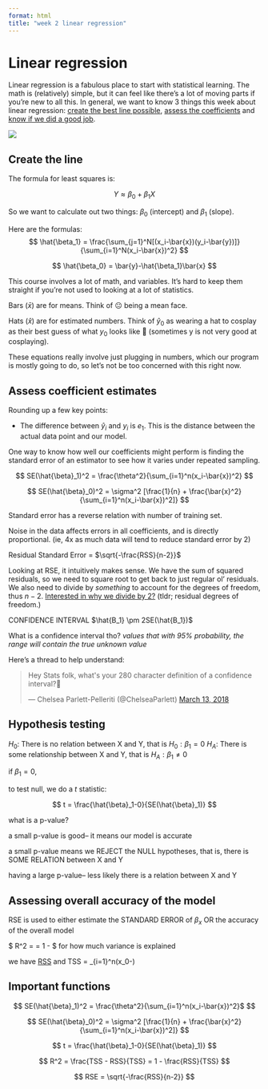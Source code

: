 ```yaml
---
format: html
title: "week 2 linear regression"
---
```


# Linear regression

Linear regression is a fabulous place to start with statistical learning. The math is (relatively) simple, but it can feel like there's a lot of moving parts if you're new to all this. In general, we want to know 3 things this week about linear regression: [create the best line possible](#create-the-line), [assess the coefficients](#assess-coefficient-estimates) and [know if we did a good job](#assessing-overall-accuracy-of-the-model).

![](https://miro.medium.com/max/1400/1*N1-K-A43_98pYZ27fnupDA.jpeg)

## Create the line

The formula for least squares is:

$$
Y \approx \beta_0 + \beta_1X
$$

So we want to calculate out two things: $\beta_0$ (intercept) and $\beta_1$ (slope).

Here are the formulas:
$$
\hat{\beta_1} = \frac{\sum_{j=1}^N[(x_i-\bar{x})(y_i-\bar{y})]}{\sum_{i=1}^N(x_i-\bar{x})^2}
$$

$$
\hat{\beta_0} = \bar{y}-\hat{\beta_1}\bar{x}
$$

:::{.callout-tip}
This course involves a lot of math, and variables. It's hard to keep them straight if you're not used to looking at a lot of statistics.

Bars ($\bar{x}$) are for means. Think of 😐 being a mean face.

Hats ($\hat{x}$) are for estimated numbers. Think of $\hat{y}_0$ as wearing a hat to cosplay as their best guess of what $y_0$ looks like 🤠 (sometimes y is not very good at cosplaying).
:::

These equations really involve just plugging in numbers, which our program is mostly going to do, so let's not be too concerned with this right now.

## Assess coefficient estimates

Rounding up a few key points:

 - The difference between $\hat{y}_i$ and $y_i$ is $e_1$. This is the distance between the actual data point and our model.

One way to know how well our coefficients might perform is finding the standard error of an estimator to see how it varies under repeated sampling.

$$
SE(\hat{\beta}_1)^2 = \frac{\theta^2}{\sum_{i=1}^n(x_i-\bar{x})^2}
$$


$$
SE(\hat{\beta}_0)^2 = \sigma^2 [\frac{1}{n} + \frac{\bar{x}^2}{\sum_{i=1}^n(x_i-\bar{x})^2]}
$$

:::{.callout-tip}
Standard error has a reverse relation with number of training set.

Noise in the data affects errors in all coefficients, and is directly proportional. (ie, 4x as much data will tend to reduce standard error by 2)
:::

Residual Standard Error = $\sqrt{-\frac{RSS}{n-2}}$ 

Looking at RSE, it intuitively makes sense. We have the sum of squared residuals, so we need to square root to get back to just regular ol' residuals. We also need to divide by *something* to account for the degrees of freedom, thus $n-2$. [Interested in why we divide by 2?](https://stats.stackexchange.com/questions/204238/why-divide-rss-by-n-2-to-get-rse) (tldr; residual degrees of freedom.)

CONFIDENCE INTERVAL $\hat{B_1} \pm 2SE(\hat{B_1})$

What is a confidence interval tho?
_values that with 95% probability, the range will contain the true unknown value_

Here's a thread to help understand:

<blockquote class="twitter-tweet"><p lang="en" dir="ltr">Hey Stats folk, what&#39;s your 280 character definition of a confidence interval?🤔</p>&mdash; Chelsea Parlett-Pelleriti (@ChelseaParlett) <a href="https://twitter.com/ChelseaParlett/status/973657698536366080?ref_src=twsrc%5Etfw">March 13, 2018</a></blockquote> <script async src="https://platform.twitter.com/widgets.js" charset="utf-8"></script>

## Hypothesis testing

$H_0:$ There is no relation between X and Y, that is $H_0:\beta_1=0$
$H_A:$ There is some relationship between X and Y, that is $H_A:\beta_1\ne0$ 

if $\beta_1 = 0$, 

to test null, we do a $t$ statistic: 

$$
t = \frac{\hat{\beta}_1-0}{SE(\hat{\beta}_1)}
$$

:::{.callout-tip}
what is a p-value?
:::

a small p-value is good-- it means our model is accurate

a small p-value means we REJECT the NULL hypotheses, that is, there is SOME RELATION between X and Y

having a large p-value-- less likely there is a relation between X and Y

## Assessing overall accuracy of the model

RSE is used to either estimate the STANDARD ERROR of $\beta_x$ OR the accuracy of the overall model

$ R^2 = \frac{TSS - RSS}{TSS} = 1 - \frac{RSS}{TSS} $ for how much variance is explained

we have [RSS](#important-functions) and TSS = \sum_{i=1}^n(x_0-)

## Important functions

$$
SE(\hat{\beta}_1)^2 = \frac{\theta^2}{\sum_{i=1}^n(x_i-\bar{x})^2}$
$$

$$
SE(\hat{\beta}_0)^2 = \sigma^2 [\frac{1}{n} + \frac{\bar{x}^2}{\sum_{i=1}^n(x_i-\bar{x})^2]}
$$

$$
t = \frac{\hat{\beta}_1-0}{SE(\hat{\beta}_1)}
$$

$$
R^2 = \frac{TSS - RSS}{TSS} = 1 - \frac{RSS}{TSS}
$$

$$
RSE = \sqrt{-\frac{RSS}{n-2}}
$$